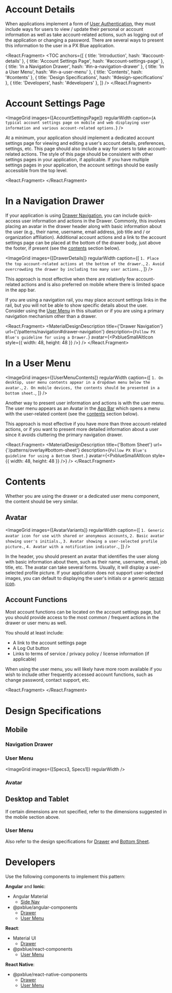 

<!-- KEYWORDS: design pattern user account details settings menu avatar -->

# Account Details

<ImageGrid images={[Banner]} regularWidth />

When applications implement a form of [User Authentication](/patterns/user-auth), they must include ways for users to view / update their personal or account information as well as take account-related actions, such as logging out of the application or changing a password. There are several ways to present this information to the user in a PX Blue application.

<React.Fragment>
    <TOC
        anchors={[
            { title: 'Introduction', hash: '#account-details' },
            { title: 'Account Settings Page', hash: '#account-settings-page' },
            { title: 'In a Navigation Drawer', hash: '#in-a-navigation-drawer' },
            { title: 'In a User Menu', hash: '#in-a-user-menu' },
            { title: 'Contents', hash: '#contents' },
            { title: 'Design Specifications', hash: '#design-specifications' },
            { title: 'Developers', hash: '#developers' },
        ]}
    />
    <Divider />
</React.Fragment>

# Account Settings Page

<ImageGrid
    images={[AccountSettingsPage]}
    regularWidth
    caption={`A typical account settings page on mobile and web displaying user information and various account-related options.`}
/>

At a minimum, your application should implement a dedicated account settings page for viewing and editing a user's account details, preferences, settings, etc. This page should also include a way for users to take account-related actions. The style of this page should be consistent with other settings pages in your application, if applicable. If you have multiple settings pages in your application, the account settings should be easily accessible from the top level.

<React.Fragment>
    <Divider />
</React.Fragment>

# In a Navigation Drawer

If your application is using [Drawer Navigation](/patterns/navigation#drawer-navigation), you can include quick-access user information and actions in the Drawer. Commonly, this involves placing an avatar in the drawer header along with basic information about the user (e.g., their name, username, email address, job title and / or organization affiliation). Additional account actions and a link to the account settings page can be placed at the bottom of the drawer body, just above the footer, if present (see the [contents](/patterns/account-details#contents) section below).

<ImageGrid
    images={[DrawerDetails]}
    regularWidth
    caption={[
        `1. Place the top account-related actions at the bottom of the drawer.`,
        `2. Avoid overcrowding the drawer by including too many user actions.`,
    ]}
/>

This approach is most effective when there are relatively few account-related actions and is also preferred on mobile where there is limited space in the app bar.

If you are using a navigation rail, you may place account settings links in the rail, but you will not be able to show specific details about the user. Consider using the [User Menu](#via-user-menu) in this situation or if you are using a primary navigation mechanism other than a drawer.

<React.Fragment>
    <MaterialDesignDescription
        title={'Drawer Navigation'}
        url={'/patterns/navigation#drawer-navigation'}
        description={`Follow PX Blue's guideline for using a Drawer.`}
        avatar={<PxblueSmallAltIcon style={{ width: 48, height: 48 }} />}
    />
    <Divider />
</React.Fragment>

# In a User Menu

<ImageGrid
    images={[UserMenuContents]}
    regularWidth
    caption={[
        `1. On desktop, user menu contents appear in a dropdown menu below the avatar.`,
        `2. On mobile devices, the contents should be presented in a bottom sheet.`,
    ]}
/>

Another way to present user information and actions is with the user menu. The user menu appears as an Avatar in the [App Bar](/patterns/appbar) which opens a menu with the user-related content (see the [contents](#contents) section below).

This approach is most effective if you have more than three account-related actions, or if you want to present more detailed information about a user since it avoids cluttering the primary navigation drawer.

<React.Fragment>
    <MaterialDesignDescription
        title={'Bottom Sheet'}
        url={'/patterns/overlay#bottom-sheet'}
        description={`Follow PX Blue's guideline for using a Bottom Sheet.`}
        avatar={<PxblueSmallAltIcon style={{ width: 48, height: 48 }} />}
    />
    <Divider />
</React.Fragment>

# Contents

Whether you are using the drawer or a dedicated user menu component, the content should be very similar.

## Avatar

<ImageGrid
    images={[AvatarVariants]}
    regularWidth
    caption={[
        `1. Generic avatar icon for use with shared or anonymous accounts`,
        `2. Basic avatar showing user's initials.`,
        `3. Avatar showing a user-selected profile picture.`,
        `4. Avatar with a notification indicator.`,
    ]}
/>

In the header, you should present an avatar that identifies the user along with basic information about them, such as their name, username, email, job title, etc. The avatar can take several forms. Usually, it will display a user-selected profile picture. If your application does not support user-selected images, you can default to displaying the user's initials or a generic [person icon](/style/iconography?icon=Person&isMaterial=true).

## Account Functions

Most account functions can be located on the account settings page, but you should provide access to the most common / frequent actions in the drawer or user menu as well.

You should at least include:

-   A link to the account settings page
-   A Log Out button
-   Links to terms of service / privacy policy / license information (if applicable)

When using the user menu, you will likely have more room available if you wish to include other frequently accessed account functions, such as change password, contact support, etc.

<React.Fragment>
    <Divider />
</React.Fragment>

# Design Specifications

## Mobile

### Navigation Drawer

<ImageGrid images={[Specs4]} regularWidth />

### User Menu

<ImageGrid images={[Specs3, Specs1]} regularWidth />

### Avatar

<ImageGrid images={[Specs5]} regularWidth />

## Desktop and Tablet

If certain dimensions are not specified, refer to the dimensions suggested in the mobile section above.

### User Menu

<ImageGrid images={[Specs2]} regularWidth />

Also refer to the design specifications for [Drawer](/patterns/navigation#design-specifications) and [Bottom Sheet](/patterns/overlay#bottom-sheet).

<Divider />

# Developers

Use the following components to implement this pattern:

**Angular** and **Ionic**:

-   Angular Material
    -   [Side Nav](https://material.angular.io/components/sidenav/overview)
-   @pxblue/angular-components
    -   [Drawer](https://pxblue-components.github.io/angular/?path=/info/components-drawer--readme)
    -   [User Menu](https://pxblue-components.github.io/angular/?path=/info/components-user-menu--readme)

**React**:

-   Material UI
    -   [Drawer](https://material-ui.com/components/drawers/)
-   @pxblue/react-components
    -   [User Menu](https://pxblue-components.github.io/react/?path=/info/components-user-menu--get-read-me-story)

**React Native**:

-   @pxblue/react-native-components
    -   [Drawer](https://pxblue-components.github.io/react-native/?path=/info/components-documentation--drawer)
    -   [User Menu](https://pxblue-components.github.io/react-native/?path=/info/components-documentation--user-menu)

